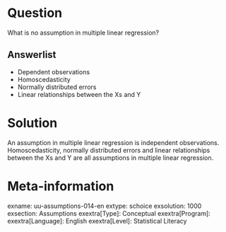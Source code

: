 Question
========
What is no assumption in multiple linear regression?

Answerlist
----------
* Dependent observations
* Homoscedasticity
* Normally distributed errors
* Linear relationships between the Xs and Y


Solution
========
An assumption in multiple linear regression is independent observations. Homoscedasticity, normally distributed errors and linear relationships between the Xs and Y are all assumptions in multiple linear regression.

Meta-information
================
exname: uu-assumptions-014-en
extype: schoice
exsolution: 1000
exsection: Assumptions
exextra[Type]: Conceptual
exextra[Program]: 
exextra[Language]: English
exextra[Level]: Statistical Literacy
